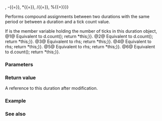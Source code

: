{{cpp/chrono/duration/title|operator+{{=}}, -{{=}}, *{{=}}, /{{=}}, %{{=}}}}
{{cpp/chrono/duration/navbar}}
{{dcl begin}}
{{dcl rev begin|num=1}}
{{dcl|since=c++11|notes={{mark constexpr since c++17}}|1=
duration&amp; operator+=( const duration&amp; d );
}}
{{dcl rev end}}
{{dcl rev begin|num=2}}
{{dcl|since=c++11|notes={{mark constexpr since c++17}}|1=
duration&amp; operator-=( const duration&amp; d );
}}
{{dcl rev end}}
{{dcl rev begin|num=3}}
{{dcl|since=c++11|notes={{mark constexpr since c++17}}|1=
duration&amp; operator*=( const rep&amp; rhs );
}}
{{dcl rev end}}
{{dcl rev begin|num=4}}
{{dcl|since=c++11|notes={{mark constexpr since c++17}}|1=
duration&amp; operator/=( const rep&amp; rhs );
}}
{{dcl rev end}}
{{dcl rev begin|num=5}}
{{dcl|since=c++11|notes={{mark constexpr since c++17}}|1=
duration&amp; operator%=( const rep&amp; rhs );
}}
{{dcl rev end}}
{{dcl rev begin|num=6}}
{{dcl|since=c++11|notes={{mark constexpr since c++17}}|1=
duration&amp; operator%=( const duration&amp; rhs );
}}
{{dcl rev end}}
{{dcl end}}

Performs compound assignments between two durations with the same period or between a duration and a tick count value.

If {{tt|rep_}} is the member variable holding the number of ticks in this duration object,
@1@ Equivalent to {{c|rep_ +{{=}} d.count(); return *this;}}.
@2@ Equivalent to {{c|rep_ -{{=}} d.count(); return *this;}}.
@3@ Equivalent to {{c|rep_ *{{=}} rhs; return *this;}}.
@4@ Equivalent to {{c|rep_ /{{=}} rhs; return *this;}}.
@5@ Equivalent to {{c|rep_ %{{=}} rhs; return *this;}}.
@6@ Equivalent to {{c|rep_ %{{=}} d.count(); return *this;}}.

===Parameters===
{{par begin}}
{{par|d|duration on the right-hand side of the operator}}
{{par|rhs|number of ticks on the right-hand side of the operator}}
{{par end}}

===Return value===
A reference to this duration after modification.

===Example===
{{example 
|code=
#include &lt;chrono&gt;
#include &lt;iostream&gt;

int main()
{
    std::chrono::minutes m(11);
    m *= 2;
    m += std::chrono::hours(10); // hours implicitly convert to minutes
    std::cout &lt;&lt; m.count() &lt;&lt; " minutes equals "
              &lt;&lt; std::chrono::duration_cast&lt;std::chrono::hours&gt;(m).count() 
              &lt;&lt; " hours and ";
    m %= std::chrono::hours(1);
    std::cout &lt;&lt; m.count() &lt;&lt; " minutes\n";
}
|output=
622 minutes equals 10 hours and 22 minutes
}}

===See also===
{{dsc begin}}
{{dsc inc|cpp/chrono/duration/dsc operator_arith2}}
{{dsc inc|cpp/chrono/duration/dsc operator_arith4}}
{{dsc end}}

{{langlinks|de|es|fr|it|ja|pt|ru|zh}}